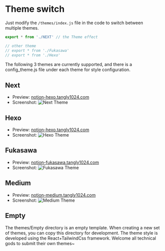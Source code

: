 # Theme switch
Just modify the `/themes/index.js` file in the code to switch between multiple themes.

```javascript
export * from './NEXT' // the Theme effect

// other theme
// export * from './Fukasawa'
// export * from './Hexo'
```


The following 3 themes are currently supported, and there is a config_theme.js file under each theme for style configuration.

## Next
- Preview: [notion-hexo.tangly1024.com](https://notion-hexo.tangly1024.com)
- Screenshot: 
![Next Theme](/theme-next.png)

## Hexo
- Preview: [notion-hexo.tangly1024.com](https://notion-hexo.tangly1024.com)
- Screenshot:
![Hexo Theme](/theme-hexo.png)

## Fukasawa
- Preview: [notion-fukasawa.tangly1024.com](https://notion-fukasawa.tangly1024.com)
- Screenshot:
![Fukasawa Theme](/theme-fukasawa.png)

## Medium
- Preview: [notion-medium.tangly1024.com](https://notion-medium.tangly1024.com)
- Screenshot:
![Medium Theme](/theme-medium.png)

## Empty
The themes/Empty directory is an empty template. When creating a new set of themes, you can copy this directory for development. The theme style is developed using the React+TailwindCss framework. Welcome all technical gods to submit their own themes~


